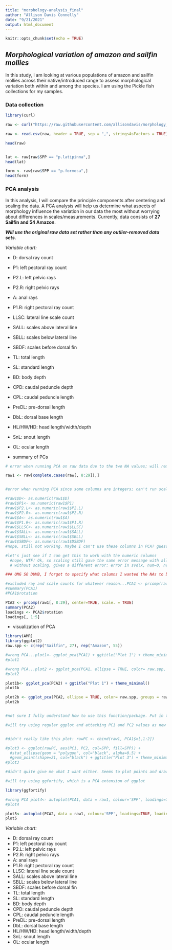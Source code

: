 ```yaml
---
title: "morphology-analysis_final"
author: "Allison Davis Connelly"
date: "9/21/2021"
output: html_document
---
```


```r
knitr::opts_chunk$set(echo = TRUE)
```

## *Morphological variation of amazon and sailfin mollies* {.tabset .tabset-fade .tabset-pills}

In this study, I am looking at various populations of amazon and sailfin mollies across their native/introduced range to assess morphological variation both within and among the species. I am using the Pickle fish collections for my samples.

### Data collection {.tabset .tabset-fade .tabset-pills}

```r
library(curl)

raw <- curl("https://raw.githubusercontent.com/allisondavis/morphology_analysis/master/adavis_morphology_raw-data.csv")

raw <- read.csv(raw, header = TRUE, sep = ",", stringsAsFactors = TRUE)

head(raw)


lat <- raw[raw$SPP == "p.latipinna",]
head(lat)

form <- raw[raw$SPP == "p.formosa",]
head(form)

```

### PCA analysis {.tabset .tabset-fade .tabset-pills}

In this analysis, I will compare the principle components after centering and scaling the data. A PCA analysis will help us determine what aspects of morphology influence the variation in our data the most without worrying about differences in scales/measurements. Currently, data consists of **27 Sailfin and 54 Amazon**. 

***Will use the original raw data set rather than any outlier-removed data sets.***

*Variable chart:*

  - D: dorsal ray count
  - P1: left pectoral ray count
  - P2.L: left pelvic rays
  - P2.R: right pelvic rays
  - A: anal rays
  - P1.R: right pectoral ray count
  - LLSC: lateral line scale count
  - SALL: scales above lateral line
  - SBLL: scales below lateral line
  - SBDF: scales before dorsal fin
  - TL: total length
  - SL: standard length
  - BD: body depth
  - CPD: caudal peduncle depth
  - CPL: caudal peduncle length
  - PreDL: pre-dorsal length
  - DbL: dorsal base length
  - HL/HW/HD: head length/width/depth
  - SnL: snout length
  - OL: ocular length

-   summary of PCs

```r


# error when running PCA on raw data due to the two NA values; will remove these rows.

raw1 <- raw[complete.cases(raw[, 8:29]),]


#error when running PCA since some columns are integers; can't run scale/center on integers, especially when they're constant or near constant (e.g. pectoral fin ray counts) since the standard dev is infinity (variance is 0). Need to identify all integer columns and cooerce them into numeric

#raw1$D<- as.numeric(raw1$D)
#raw1$P1<- as.numeric(raw1$P1)
#raw1$P2.L<- as.numeric(raw1$P2.L)
#raw1$P2.R<- as.numeric(raw1$P2.R)
#raw1$A<- as.numeric(raw1$A)
#raw1$P1.R<- as.numeric(raw1$P1.R)
#raw1$LLSC<- as.numeric(raw1$LLSC)
#raw1$SALL<- as.numeric(raw1$SALL)
#raw1$SBLL<- as.numeric(raw1$SBLL)
#raw1$SBDF<- as.numeric(raw1$DSBDF)
#nope, still not working. Maybe I can't use these columns in PCA? guess it makes sense since these aren't really varying too much. 

#let's just see if I can get this to work with the numeric columns
  #nope, WTF! Ok, so scaling still gave the same error message with all the numeric columns. However, all the numeric columns are measured in mm so maybe that's why it's throwing an error? Will try without scaling.
  # without scaling, gives a different error: error in svd(x, num=0, nv=k): a dimension is zero. So something is still calculating as a zero, but I have no idea what?!?

### OMG SO DUMB, I forgot to specify what columns I wanted the NAs to be removed, and since all have NA for photo date, it make raw1 with 0 obeservations, so that's why it wouldn't work. LOOOOOOL

#excluded ray and scale counts for whatever reason...PCA1 <- prcomp(raw1[, 18:29], center=TRUE, scale. = TRUE)
#summary(PCA1)
#PCA1$rotation

PCA2 <- prcomp(raw1[, 8:29], center=TRUE, scale. = TRUE)
summary(PCA2)
loadings <- PCA2$rotation
loadings[, 1:5]

```

-   visualization of PCA

```r

library(AMR)
library(ggplot2)
raw.spp <- c(rep("Sailfin", 27), rep("Amazon", 55))

#wrong PCA...plot1<- ggplot_pca(PCA1) + ggtitle("Plot 1") + theme_minimal()
#plot1

#wrong PCA...plot2 <- ggplot_pca(PCA1, ellipse = TRUE, color= raw.spp, groups = raw.spp) + ggtitle("Plot 2") + theme_minimal()
#plot2

plot1b<- ggplot_pca(PCA2) + ggtitle("Plot 1") + theme_minimal()
plot1b

plot2b <- ggplot_pca(PCA2, ellipse = TRUE, color= raw.spp, groups = raw.spp) + ggtitle("Plot 2") + theme_minimal()
plot2b


#not sure I fully understand how to use this function/package. Put in the ellipse argument but for some reason it does not add any ellipse. It does add labels to all of the points, but that's not super helpful since there's so many. 

#will try using regular ggplot and attaching PC1 and PC2 values as new columns.


#didn't really like this plot: rawPC <- cbind(raw1, PCA1$x[,1:2])

#plot3 <- ggplot(rawPC, aes(PC1, PC2, col=SPP, fill=SPP)) +
  #stat_ellipse(geom = "polygon", col="black", alpha=0.5) +
  #geom_point(shape=21, col="black") + ggtitle("Plot 3") + theme_minimal()
#plot3

#didn't quite give me what I want either. Seems to plot points and draw the ellipses, but doen't show percentage of PCs and doesn't have loading arrows with the variables.

#will try using ggfortify, which is a PCA extension of ggplot

library(ggfortify)

#wrong PCA plot4<- autoplot(PCA1, data = raw1, colour='SPP', loadings=TRUE, loadings.colour='navyblue', loadings.label=TRUE, loadings.label.colour='navyblue', loadings.label.size=5, loadings.label.vjust= 1, loadings.label.hjust= 1.2, frame=TRUE, frame.type='norm')+ ggtitle("Plot 4") + theme_minimal()
#plot4

plot5<- autoplot(PCA2, data = raw1, colour='SPP', loadings=TRUE, loadings.colour='navyblue', loadings.label=TRUE, loadings.label.colour='navyblue', loadings.label.size=5, loadings.label.vjust= 1, loadings.label.hjust= 1.2, frame=TRUE, frame.type='norm')+ ggtitle("Plot 5") + theme_minimal()
plot5

```

*Variable chart:*

  - D: dorsal ray count
  - P1: left pectoral ray count
  - P2.L: left pelvic rays
  - P2.R: right pelvic rays
  - A: anal rays
  - P1.R: right pectoral ray count
  - LLSC: lateral line scale count
  - SALL: scales above lateral line
  - SBLL: scales below lateral line
  - SBDF: scales before dorsal fin
  - TL: total length
  - SL: standard length
  - BD: body depth
  - CPD: caudal peduncle depth
  - CPL: caudal peduncle length
  - PreDL: pre-dorsal length
  - DbL: dorsal base length
  - HL/HW/HD: head length/width/depth
  - SnL: snout length
  - OL: ocular length
  
  
  
